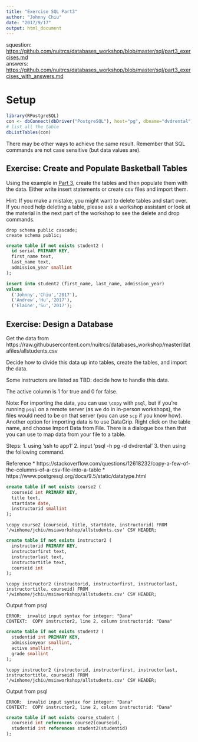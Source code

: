 ```yaml
---
title: "Exercise SQL Part3"
author: "Johnny Chiu"
date: "2017/9/17"
output: html_document
---
```


squestion: <https://github.com/nuitrcs/databases_workshop/blob/master/sql/part3_exercises.md>  
answers: <https://github.com/nuitrcs/databases_workshop/blob/master/sql/part3_exercises_with_answers.md>

# Setup
```r
library(RPostgreSQL)
con <- dbConnect(dbDriver("PostgreSQL"), host="pg", dbname="dvdrental") 
# list all the table
dbListTables(con)
```


There may be other ways to achieve the same result.  Remember that SQL commands are not case sensitive (but data values are).

## Exercise: Create and Populate Basketball Tables

Using the example in [Part 3](part3.md#an-example), create the tables and then populate them with the data.  Either write insert statements or create csv files and import them.

Hint: If you make a mistake, you might want to delete tables and start over.  If you need help deleting a table, please ask a workshop assistant or look at the material in the next part of the workshop to see the delete and drop commands.

```
drop schema public cascade;
create schema public;
```
```sql
create table if not exists student2 (
  id serial PRIMARY KEY,
  first_name text,
  last_name text,
  admission_year smallint
);

```
```sql
insert into student2 (first_name, last_name, admission_year)
values
  ('Johnny','Chiu','2017'),
  ('Andrew','Hu','2017'),
  ('Elaine','Su','2017');
```

## Exercise: Design a Database

Get the data from https://raw.githubusercontent.com/nuitrcs/databases_workshop/master/datafiles/allstudents.csv

Decide how to divide this data up into tables, create the tables, and import the data.

Some instructors are listed as TBD: decide how to handle this data.

The active column is 1 for true and 0 for false.  

Note: For importing the data, you can use `\copy` with `psql`, but if you're running `psql` on a remote server (as we do in in-person workshops), the files would need to be on that server (you can use `scp` if you know how).  Another option for importing data is to use DataGrip.  Right click on the table name, and choose Import Data from File.  There is a dialogue box then that you can use to map data from your file to a table. 

Steps:
1. using 'ssh to app1'
2. input 'psql -h pg -d dvdrental'
3. then using the following command.

Reference
* https://stackoverflow.com/questions/12618232/copy-a-few-of-the-columns-of-a-csv-file-into-a-table
* https://www.postgresql.org/docs/9.5/static/datatype.html


```sql
create table if not exists course2 (
  courseid int PRIMARY KEY,
  title text,
  startdate date,
  instructorid smallint
);
```

```
\copy course2 (courseid, title, startdate, instructorid) FROM '/winhome/jchiu/msiaworkshop/allstudents.csv' CSV HEADER; 
```

```sql
create table if not exists instructor2 (
  instructorid PRIMARY KEY,
  instructorfirst text,
  instructorlast text,
  instructortitle text,
  courseid int
);
```

```
\copy instructor2 (instructorid, instructorfirst, instructorlast, instructortitle, courseid) FROM '/winhome/jchiu/msiaworkshop/allstudents.csv' CSV HEADER; 
```

Output from psql
```
ERROR:  invalid input syntax for integer: "Dana"
CONTEXT:  COPY instructor2, line 2, column instructorid: "Dana"
```

```sql
create table if not exists student2 (
  studentid int PRIMARY KEY,
  admissionyear smallint,
  active smallint,
  grade smallint
);
```

```
\copy instructor2 (instructorid, instructorfirst, instructorlast, instructortitle, courseid) FROM '/winhome/jchiu/msiaworkshop/allstudents.csv' CSV HEADER; 
```
Output from psql
```
ERROR:  invalid input syntax for integer: "Dana"
CONTEXT:  COPY instructor2, line 2, column instructorid: "Dana"
```


```sql
create table if not exists course_student (
  courseid int references course2(courseid),
  studentid int references student2(studentid)
);
```
